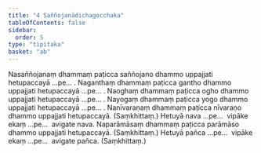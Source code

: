 ```yaml
---
title: "4 Saññojanādichagocchaka"
tableOfContents: false
sidebar:
  order: 5
type: "tipitaka"
basket: "ab"
---
```



<DynamicBreadcrumb />

<Division number="20">

<Paragraph number="55">
Nasaññojanaṃ dhammaṃ paṭicca saññojano dhammo uppajjati hetupaccayā …pe… .
</Paragraph>

<Paragraph number="56">
Naganthaṃ dhammaṃ paṭicca gantho dhammo uppajjati hetupaccayā …pe… .
</Paragraph>

<Paragraph number="57">
Naoghaṃ dhammaṃ paṭicca ogho dhammo uppajjati hetupaccayā …pe… .
</Paragraph>

<Paragraph number="58">
Nayogaṃ dhammaṃ paṭicca yogo dhammo uppajjati hetupaccayā …pe… .
</Paragraph>

<Paragraph number="59">
Nanīvaraṇaṃ dhammaṃ paṭicca nīvaraṇo dhammo uppajjati hetupaccayā. (Saṃkhittaṃ.)
</Paragraph>

<Paragraph number="60">
Hetuyā nava …pe…  vipāke ekaṃ …pe…  avigate nava.
</Paragraph>

</Division>
<Division number="21">

<Paragraph number="61">
Naparāmāsaṃ dhammaṃ paṭicca parāmāso dhammo uppajjati hetupaccayā. (Saṃkhittaṃ.)
</Paragraph>

<Paragraph number="62">
Hetuyā pañca …pe…  vipāke ekaṃ …pe…  avigate pañca. (Saṃkhittaṃ.)
</Paragraph>
</Division>